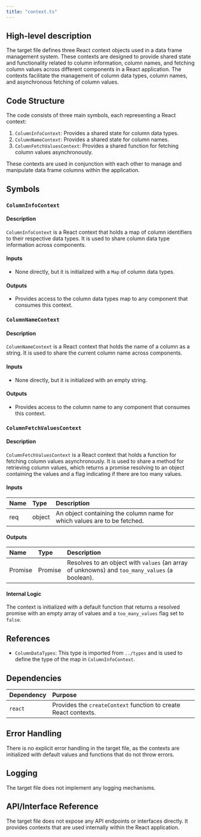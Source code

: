 ```yaml
---
title: "context.ts"
---
```


## High-level description

The target file defines three React context objects used in a data frame management system. These contexts are designed to provide shared state and functionality related to column information, column names, and fetching column values across different components in a React application. The contexts facilitate the management of column data types, column names, and asynchronous fetching of column values.

## Code Structure

The code consists of three main symbols, each representing a React context:

1. `ColumnInfoContext`: Provides a shared state for column data types.
2. `ColumnNameContext`: Provides a shared state for column names.
3. `ColumnFetchValuesContext`: Provides a shared function for fetching column values asynchronously.

These contexts are used in conjunction with each other to manage and manipulate data frame columns within the application.

## Symbols

### `ColumnInfoContext`
#### Description
`ColumnInfoContext` is a React context that holds a map of column identifiers to their respective data types. It is used to share column data type information across components.

#### Inputs
- None directly, but it is initialized with a `Map` of column data types.

#### Outputs
- Provides access to the column data types map to any component that consumes this context.

### `ColumnNameContext`
#### Description
`ColumnNameContext` is a React context that holds the name of a column as a string. It is used to share the current column name across components.

#### Inputs
- None directly, but it is initialized with an empty string.

#### Outputs
- Provides access to the column name to any component that consumes this context.

### `ColumnFetchValuesContext`
#### Description
`ColumnFetchValuesContext` is a React context that holds a function for fetching column values asynchronously. It is used to share a method for retrieving column values, which returns a promise resolving to an object containing the values and a flag indicating if there are too many values.

#### Inputs
| Name | Type | Description |
|:-----|:-----|:------------|
| req | object | An object containing the column name for which values are to be fetched. |

#### Outputs
| Name | Type | Description |
|:-----|:-----|:------------|
| Promise | Promise | Resolves to an object with `values` (an array of unknowns) and `too_many_values` (a boolean). |

#### Internal Logic
The context is initialized with a default function that returns a resolved promise with an empty array of values and a `too_many_values` flag set to `false`.

## References

- `ColumnDataTypes`: This type is imported from `../types` and is used to define the type of the map in `ColumnInfoContext`.

## Dependencies

| Dependency | Purpose |
|:-----------|:--------|
| `react` | Provides the `createContext` function to create React contexts. |

## Error Handling

There is no explicit error handling in the target file, as the contexts are initialized with default values and functions that do not throw errors.

## Logging

The target file does not implement any logging mechanisms.

## API/Interface Reference

The target file does not expose any API endpoints or interfaces directly. It provides contexts that are used internally within the React application.